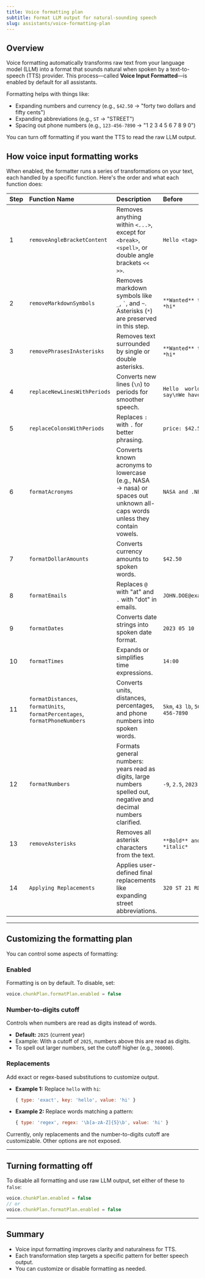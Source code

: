 ```yaml
---
title: Voice formatting plan
subtitle: Format LLM output for natural-sounding speech
slug: assistants/voice-formatting-plan
---
```


## Overview

Voice formatting automatically transforms raw text from your language model (LLM) into a format that sounds natural when spoken by a text-to-speech (TTS) provider. This process—called **Voice Input Formatted**—is enabled by default for all assistants.

Formatting helps with things like:

- Expanding numbers and currency (e.g., `$42.50` → "forty two dollars and fifty cents")
- Expanding abbreviations (e.g., `ST` → "STREET")
- Spacing out phone numbers (e.g., `123-456-7890` → "1 2 3 4 5 6 7 8 9 0")

You can turn off formatting if you want the TTS to read the raw LLM output.

## How voice input formatting works

When enabled, the formatter runs a series of transformations on your text, each handled by a specific function. Here's the order and what each function does:

| **Step** | **Function Name** | **Description** | **Before** | **After** | **Default** | **Precedence** |
| :------- | :---------------- | :-------------- | :--------- | :-------- | :---------- | :------------ |
| 1 | `removeAngleBracketContent` | Removes anything within `<...>`, except for `<break>`, `<spell>`, or double angle brackets `<< >>`. | `Hello <tag> world` | `Hello  world` | ✅ | - |
| 2 | `removeMarkdownSymbols` | Removes markdown symbols like `_`, `` ` ``, and `~`. Asterisks (`*`) are preserved in this step. | `**Wanted** to say *hi*` | `**Wanted** to say *hi*` | ✅ | 0 |
| 3 | `removePhrasesInAsterisks` | Removes text surrounded by single or double asterisks. | `**Wanted** to say *hi*` | ` to say` | ❌ | 0 |
| 4 | `replaceNewLinesWithPeriods` | Converts new lines (`\n`) to periods for smoother speech. | `Hello  world\n to say\nWe have NASA` | `Hello  world .  to say . We have NASA` | ✅ | 0 |
| 5 | `replaceColonsWithPeriods` | Replaces `:` with `.` for better phrasing. | `price: $42.50` | `price. $42.50` | ✅ | 0 |
| 6 | `formatAcronyms` | Converts known acronyms to lowercase (e.g., NASA → nasa) or spaces out unknown all-caps words unless they contain vowels. | `NASA and .NET` | `nasa and .net` | ✅ | 0 |
| 7 | `formatDollarAmounts` | Converts currency amounts to spoken words. | `$42.50` | `forty two dollars and fifty cents` | ✅ | 0 |
| 8 | `formatEmails` | Replaces `@` with "at" and `.` with "dot" in emails. | `JOHN.DOE@example.COM` | `JOHN dot DOE at example dot COM` | ✅ | 0 |
| 9 | `formatDates` | Converts date strings into spoken date format. | `2023 05 10` | `Wednesday, May 10, 2023` | ✅ | 0 |
| 10 | `formatTimes` | Expands or simplifies time expressions. | `14:00` | `14` | ✅ | 0 |
| 11 | `formatDistances`, `formatUnits`, `formatPercentages`, `formatPhoneNumbers` | Converts units, distances, percentages, and phone numbers into spoken words. | `5km`, `43 lb`, `50%`, `123-456-7890` | `5 kilometers`, `forty three pounds`, `50 percent`, `1 2 3 4 5 6 7 8 9 0` | ✅ | 0 |
| 12 | `formatNumbers` | Formats general numbers: years read as digits, large numbers spelled out, negative and decimal numbers clarified. | `-9`, `2.5`, `2023` | `minus nine`, `two point five`, `2023` | ✅ | 0 |
| 13 | `removeAsterisks` | Removes all asterisk characters from the text. | `**Bold** and *italic*` | `Bold and italic` | ✅ | 1 |
| 14 | `Applying Replacements` | Applies user-defined final replacements like expanding street abbreviations. | `320 ST 21 RD` | `320 STREET 21 ROAD` | ✅ | - |

---

## Customizing the formatting plan

You can control some aspects of formatting:

### Enabled
Formatting is on by default. To disable, set:
```js
voice.chunkPlan.formatPlan.enabled = false
```

### Number-to-digits cutoff
Controls when numbers are read as digits instead of words.
- **Default:** `2025` (current year)
- Example: With a cutoff of `2025`, numbers above this are read as digits.
- To spell out larger numbers, set the cutoff higher (e.g., `300000`).

### Replacements
Add exact or regex-based substitutions to customize output.
- **Example 1:** Replace `hello` with `hi`:
  ```js
  { type: 'exact', key: 'hello', value: 'hi' }
  ```
- **Example 2:** Replace words matching a pattern:
  ```js
  { type: 'regex', regex: '\b[a-zA-Z]{5}\b', value: 'hi' }
  ```

<Note>
Currently, only replacements and the number-to-digits cutoff are customizable. Other options are not exposed.
</Note>

---

## Turning formatting off

To disable all formatting and use raw LLM output, set either of these to `false`:

```js
voice.chunkPlan.enabled = false
// or
voice.chunkPlan.formatPlan.enabled = false
```

---

## Summary

- Voice input formatting improves clarity and naturalness for TTS.
- Each transformation step targets a specific pattern for better speech output.
- You can customize or disable formatting as needed.
